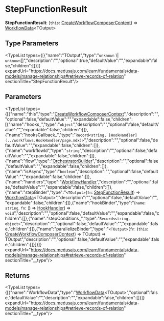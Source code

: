 
# StepFunctionResult

 **StepFunctionResult**: (`this`: [CreateWorkflowComposerContext](../workflows.CreateWorkflowComposerContext/page.mdx)) => [WorkflowData](../workflows.WorkflowData/page.mdx)&#60;TOutput&#62;

## Type Parameters

<TypeList types={[{"name":"TOutput","type":"`unknown` \\| `unknown`[]","description":"","optional":true,"defaultValue":"","expandable":false,"children":[]}]} expandUrl="https://docs.medusajs.com/learn/fundamentals/data-models/manage-relationships#retrieve-records-of-relation" sectionTitle="StepFunctionResult"/>

## Parameters

<TypeList types={[{"name":"this","type":"[CreateWorkflowComposerContext](../workflows.CreateWorkflowComposerContext/page.mdx)","description":"","optional":false,"defaultValue":"","expandable":false,"children":[{"name":"hooks_","type":"`object`","description":"","optional":false,"defaultValue":"","expandable":false,"children":[]},{"name":"hooksCallback_","type":"`Record<string, [HookHandler](../workflows.HookHandler/page.mdx)>`","description":"","optional":false,"defaultValue":"","expandable":false,"children":[]},{"name":"workflowId","type":"`string`","description":"","optional":false,"defaultValue":"","expandable":false,"children":[]},{"name":"flow","type":"[OrchestratorBuilder](../../classes/workflows.OrchestratorBuilder/page.mdx)","description":"","optional":false,"defaultValue":"","expandable":false,"children":[]},{"name":"isAsync","type":"`boolean`","description":"","optional":false,"defaultValue":"","expandable":false,"children":[]},{"name":"handlers","type":"[WorkflowHandler](../workflows.WorkflowHandler/page.mdx)","description":"","optional":false,"defaultValue":"","expandable":false,"children":[]},{"name":"stepBinder","type":"`<TOutput>`(`fn`: [StepFunctionResult](./page.mdx)) => [WorkflowData](../workflows.WorkflowData/page.mdx)&#60;TOutput&#62;","description":"","optional":false,"defaultValue":"","expandable":false,"children":[]},{"name":"hookBinder","type":"(`name`: `string`, `fn`: () => [HookHandler](../workflows.HookHandler/page.mdx)) => `void`","description":"","optional":false,"defaultValue":"","expandable":false,"children":[]},{"name":"stepConditions_","type":"`Record<string, object>`","description":"","optional":false,"defaultValue":"","expandable":false,"children":[]},{"name":"parallelizeBinder","type":"`<TOutput>`(`fn`: (`this`: [CreateWorkflowComposerContext](../workflows.CreateWorkflowComposerContext/page.mdx)) => TOutput) => TOutput","description":"","optional":false,"defaultValue":"","expandable":false,"children":[]}]}]} expandUrl="https://docs.medusajs.com/learn/fundamentals/data-models/manage-relationships#retrieve-records-of-relation" sectionTitle="__type"/>

## Returns

<TypeList types={[{"name":"WorkflowData","type":"[WorkflowData](../workflows.WorkflowData/page.mdx)&#60;TOutput&#62;","optional":false,"defaultValue":"","description":"","expandable":false,"children":[]}]} expandUrl="https://docs.medusajs.com/learn/fundamentals/data-models/manage-relationships#retrieve-records-of-relation" sectionTitle="__type"/>

